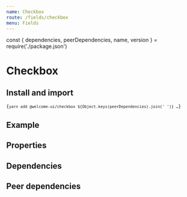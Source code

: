 ```yaml
---
name: Checkbox
route: /fields/checkbox
menu: Fields
---
```


const { dependencies, peerDependencies, name, version } = require('./package.json')

# Checkbox

<TagVersion version={version} name={name} />

## Install and import

<Code language="bash">{`
  yarn add @welcome-ui/checkbox ${Object.keys(peerDependencies).join(' ')}
  …
`}</Code>

## Example

<Playground>
  <Form initialValues={{ vue: true }}>
    <FieldGroup label="Check the frameworks you have already worked with">
      <ConnectedField component={Checkbox} name="react" label="React" />
      <ConnectedField component={Checkbox} label="Angular" name="angular" id="angular_custom_id" />
      <ConnectedField component={Checkbox} name="vue" label="Vue" />
    </FieldGroup>
  </Form>
</Playground>

## Properties

<Props of={Checkbox} />

## Dependencies

<Dependencies dependencies={dependencies} />

## Peer dependencies

<Dependencies dependencies={peerDependencies} />
